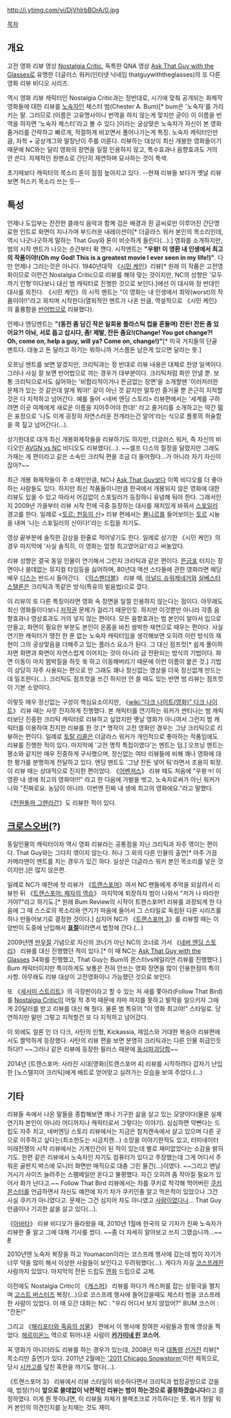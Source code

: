 http://i.ytimg.com/vi/DjVhlrbBOrA/0.jpg

[[목차]]
== 개요 ==
고전 영화 리뷰 영상 [[Nostalgia Critic]], 독특한 QNA 영상 [[Ask That Guy with the Glasses]]로 유명한 더글러스 워커(인터넷 닉네임 thatguywiththeglasses)의 또 다른 영화 리뷰 비디오 시리즈.

역시 영화 리뷰 캐릭터인 Nostalgia Critic과는 정반대로, 시기에 맞춰 공개되는 화제작 영화들에 대한 리뷰를 [[노숙자]]인 체스터 범(Chester A. Bum)[* bum은 '노숙자'를 가리키는 말. 그러므로 (이름은 고유명사이니 번역을 하지 않는게 맞지만 굳이) 이 이름을 번역을 하자면 '노숙자 체스터'라고 볼 수 있다.]이라는 궁상맞은 노숙자가 자신이 본 영화 줄거리를 간략하고 빠르게, 적절하게 비꼬면서 풀어나가는게 특징. 노숙자 캐릭터인만큼, 자학 + 궁상개그와 말장난이 주를 이룬다. 리뷰하는 대상이 최신 개봉한 영화들이기 때문에 NC와는 달리 영화의 장면을 일절 인용하지 않고, 특수효과나 음향효과도 거의 안 쓴다. 자체적인 원맨쇼로 간단히 재연하며 묘사하는 것이 특색.

초기때보다 캐릭터의 목소리 톤이 점점 높아지고 있다. --현재 리뷰들 보다가 옛날 리뷰 보면 허스키 목소리 쓰는 듯--
== 특성 ==
언제나 도입부는 잔잔한 클래식 음악과 함께 검은 배경과 흰 글씨로만 이루어진 간단명료한 인트로 화면이 지나가며 부드러운 내레이션이[* 더글라스 워커 본인의 목소리인데, 역시 나긋나긋하게 말하는 That Guy와 톤이 비슷하게 들린다(...).] 영화를 소개하지만, 범의 시작 멘트가 나오는 순간부터 확 깬다. 시작멘트는 '''"우왕! 이 영환 내 인생에서 최고의 작품이야!(Oh my God! This is a greatest movie I ever seen in my life!)"'''. 다만 언제나 그러는것은 아니다. 1940년대작 《[[시민 케인]]》리뷰[* 원래 이 작품은 고전영화이므로 이런건 Nostalgia Critic으로 리뷰를 해야 맞는 것이지만, NC의 성향은 '모두까기 인형'이다보니 대신 범 캐릭터로 진행한 것으로 보인다.]에선 이 대사와 정 반대인 대사를 외친다. 《시민 케인》의 시작 멘트는 "이 영화는 내 인생에서 최악(worst)의 작품이야!!"라고 외치며 시작한다(열외적인 멘트가 나온 만큼, 역설적으로 《시민 케인》의 훌륭함을 [[반어법]]으로 리뷰했다).

언제나 엔딩멘트는 '''"(동전 좀 담긴 작은 일회용 플라스틱 컵을 흔들며) 잔돈! 잔돈 좀 있어요?! 아놔, 서로 돕고 삽시다, 좀! 제발, 잔돈 좀요!(Change! You got change?! Oh, come on, help a guy, will ya? Come on, change!)"'''[* 미국 거지들의 단골 멘트다. 대놓고 돈 달라고 하기는 뭐하니까 거스름돈 남은게 있으면 달라는 뜻.]

오프닝 멘트를 보면 알겠지만, 크리틱과는 정 반대로 리뷰 내용은 대체로 찬양 일색이다. 그러나 사실 잘 보면 반어법으로 까는 경우가 대부분이다. 크리틱처럼 화만 안낼 뿐. 보통 크리틱으로서도 싫어하는 '비합리적이거나 뜬금없는 장면'을 소개할땐 '이러저러한 문제가 있는 것 같은데 알게 뭐야!' 같이 아닌 것 같지만 말투만 즐거울 뿐 은근히 지적할 것은 다 지적하고 넘어간다. 예를 들어 <네버 엔딩 스토리> 리뷰편에서는 '세계를 구하려면 이곳 여제에게 새로운 이름을 지어주어야 한대!' 라고 줄거리를 소개하고는 약간 떪은 표정으로 '나도 이게 굉장히 자연스러운 전개라는건 알어'라는 식으로 플롯의 허술함을 콕 짚고 넘어간다(...).

상기한대로 대개 최신 개봉화제작들을 리뷰하기도 하지만, 더글러스 워커, 즉 자신의 비디오인 [[AVGN vs NC]] 비디오도 리뷰했다(...). ~~셀프 디스의 절정을 달렸지만 그래도 가재는 게 편이라고 같은 소속인 크리틱 편을 조금 더 들어줬다...가 아니라 자기 자신이잖아?~~

최근 개봉 화제작들이 주 소재인만큼, NC나 [[Ask That Guy]]보다 이쪽 비디오를 더 좋아하는 사람들도 있다. 하지만 최신 작품들이니만큼 한국에서 개봉되지 않은 영화에 대한 리뷰도 있을 수 있고 따라서 어김없이 스포일러가 등장하니 유념해 둬야 한다. 그래서인지 2009년 가을부터 리뷰 시작 전에 극중 등장하는 대사를 재치있게 바꿔서 [[스포일러]] 경고를 한다. 일례로 <[[토르: 천둥의 신]]> 리뷰 편에서는 [[묠니르]]를 들어보이는 [[토르]] 시늉을 내며 '나는 스포일러의 신이다!'라는 드립을 치기도.

영상 끝부분에 솔직한 감상을 한줄로 적어넣기도 한다. 일례로 상기한 《시민 케인》의 경우 마지막에 '사실 솔직히, 이 영화는 엄청 최고였어요!'라고 써놓았다.

리뷰 성향은 결국 동일 인물이 연기해서 그런지 크리틱과 같은 편이다. [[뜬금포]] 터지는 장면이나 쓸데없는 뮤지컬 타임등을 싫어하며, 80년대 액션 스타들에 관한 영화라면 해당 배우 [[디스]]는 반드시 들어간다. 《[[익스펜더블]]》 리뷰 때, [[아널드 슈워제네거]]와 [[실베스터 스탤론]]은 크리틱과 똑같은 방식(특유의 발음법)으로 깠다.

이 리뷰의 또 다른 특징이라면 영화 속 장면을 일절 인용하지 않는다는 점이다. 아무래도 최신 영화들이다보니 [[저작권]] 문제가 걸리기 때문인듯. 하지만 이것뿐만 아니라 각종 음향효과나 영상효과도 거의 넣지 않는 편이다. 모든 음향효과는 범 본인이 알아서 입으로 만들고, 화면이 필요한 부분도 본인이 온몸을 바친 쌈박한 재연으로 때우는 편이다. 사실 연기한 캐릭터가 땡전 한 푼 없는 노숙자 캐릭터임을 생각해보면 오히려 이런 방식의 재현이 그의 궁상맞음을 더해주고 있는 플러스 요소가 된다. 그 대신 점프컷[* 쉽게 풀이하자면 화면과 화면이 자연스럽게 이어지는 것이 아니라 급 전환되는 방식의 기법이다. 화면 이동이 마치 뜀박질을 하듯 쑥 하고 이동해버리기 때문에 이런 이름이 붙은 것.] 기법이 상당히 자주 사용되는 편으로 안 그래도 꽤나 정신없는 영상을 더욱 정신없게 만드는데 일조한다(...). 크리틱도 점프컷을 쓰긴 하지만 안 쓸 때도 있는 반면 범 리뷰는 점프컷이 기본 소양이다.

이렇듯 매우 정신없는 구성이 핵심요소이지만, 《[[wiki:"다크 나이트(영화)" 다크 나이트]]》 리뷰 때는 사뭇 진지하게 진행했다. 본 캐릭터를 연기하는 워커가 싼티나는 범 캐릭터보단 진중한 크리틱 캐릭터로 리뷰하고 싶었지만 옛날 영화가 아니여서 그런지 범 캐릭터를 이용하여 진지한 리뷰를 한 것.[* 명작이 고전 영화인 경우는 그냥 크리틱으로 리뷰하는 편이다. 일례로 [[토탈 리콜]]은 더글라스 워커가 개인적으로 좋아하는 작품임에도 리뷰를 진행한 적이 있다. 마지막에 '고전 명작 특집이였다'는 멘트는 덤.] 오프닝 멘트는 평소와 같지만 매우 진중하게 구사했으며, 정신없는 여타 리뷰들에 비해 꽤나 영화에 대한 평가를 분명하게 전달하고 있다. 엔딩 멘트도 '그냥 잔돈 넣어 둬'라면서 조용히 퇴장. 이 리뷰 때는 상대적으로 진지한 편이었다. 《[[어벤져스]]》 리뷰 때도 처음에 "우왕ㅋ! 이 영환 내 생에 최고의 영화야!!!" 라고 한 다음에 가발을 벗고, 노숙자로써가 아닌 워커가 나와 "진짜로요. 농담이 아니라. 이번엔 진짜 내 생에 최고의 영화에요."라고 말했다.

《[[천원돌파 그렌라간]]》도 리뷰한 적이 있다.

== [[크로스오버]](?) ==
동일인물의 캐릭터이자 역시 영화 리뷰라는 공통점을 지닌 크리틱과 자주 엮이는 편이다. That Guy와는 그다지 엮이지 않는다. 허나 그 외의 다른 인물의 출연[* 아주 가끔 카메라맨이 멘트를 치는 경우가 있긴 하다. 실상은 더글라스 워커 본인 목소리를 넣은 것이지만.]은 많지 않은편.

일례로 NC가 예전에 첫 리뷰가 《[[트랜스포머]]》여서 NC 팬들에게 추억을 되살려서 리뷰한 뒤 《[[트랜스포머: 패자의 역습]]》 마지막에 퇴장하자 범이 나와서 "저거 나 따라한 거야?"라고 하기도.[* 원래 Bum Review의 시작이 트랜스포머1 리뷰를 과장되게 한 다음에 그 때 스스로의 목소리와 연기가 마음에 들어서 그 스타일로 독립된 다른 시리즈를 하나 만들어보기로 결정한 것이다.] 심지어 NC가 《[[트랜스포머 3]]》를 리뷰할 때는 이 양반이 도중에 난입해서 '''[[표절]]'''이라면서 법정에 간다.(...)

2009년엔 [[만우절]] 기념으로 자신의 코너가 아닌 NC의 코너로 가서 《[[네버 엔딩 스토리]]》 리뷰를 대신 진행했던 적이 있다.[* 이 때 NC는 [[Ask That Guy with the Glasses]] 34화를 진행했고, That Guy는 Bum의 몬스터vs에일리언 리뷰를 진행했다.] Bum 캐릭터이지만 특이하게도 보통은 전혀 안쓰는 영화 장면을 많이 인용한점이 특이사항. 아무래도 리뷰 대상이 고전영화이니 가능했던 것으로 보인다.

또 《[[세서미 스트리트]]》의 극장판이라고 할 수 있는 저 새를 쫓아라(Follow That Bird)를 [[Nostalgia Critic]]이 어릴 적 추억 때문에 차마 까지를 못하고 발작을 일으키자 그에게 20달러를 받고 리뷰를 대신 해 줬다. 물론 범 특유의 "이 영화 최고야!" 스타일로. 당연하지만 말만 그렇고 지적할건 또 다 지적하고 넘어갔다.

이 외에도 얼론 인 더 다크, 사탄의 인형, Kickassia, 제임스와 거대한 복숭아 리뷰편에서도 짤막하게 등장했다. 사탄의 리뷰 편을 보면 분명히 크리틱과는 다른 인물 취급인듯 하다!? ~~그러나 같은 리뷰에 등장한 필러스 때문에 [[동심파괴]]당함~~

2014년 [트랜스포머: 사라진 시대(영화)|트랜스포머 4] 리뷰를 시작하려다 갑자기 난입한 [노스탤지어 크리틱]에게 배트로 얻어맞고 실려가는 모습을 보여 주었다.(...)
== 기타 ==
리뷰들 속에서 나온 말들을 종합해보면 꽤나 기구한 삶을 살고 있는 모양이다(물론 실제 연기자 본인이 아니라 어디까지나 캐릭터로서 그렇다는 이야기). 심심하면 약빤다는 드립도 자주 치고, 네버엔딩 스토리 리뷰에서는 지금은 참치캔속에서 살고 있으며 다른 곳으로 이주하고 싶다는(최소한도는 시금치캔...) 소망을 이야기한적도 있고, 터미네이터 미래전쟁의 시작 리뷰에서는 기계인간이 된 적이 있는데 별로 재미없었다는 소감을 밝히기도. 한편 같은 리뷰에서 노숙자인 자기도 컴퓨터가 있다고 주장했는데 그게 어디서 주워온 골판지 박스에 모니터 화면만 매직으로 대충 그린 물건(...)이였다. ~~그리고 맨날 거시기 사이즈 늘려주는 스팸메일만 온다고 불평했다. 자긴 오히려 좀 작아질 필요가 있어서 화가 난다고.~~ Follow That Bird 리뷰에서는 차를 쿠키로 착각해 먹어버린 [[쿠키 몬스터]]를 언급하면서 자신도 예전에 자기 차가 쿠키인줄 알고 먹은적이 있었으나 그건 사실 쿠키가 아니였다고. 문제는 그건 심지어 차도 아니였고 [[식인|사람]]이였다나... That Guy 만큼이나 기괴한 삶을 살고 있다(...).

《[[아바타]]》 리뷰 비디오가 올라왔을 때, 2010년 1월에 한국의 모 기자가 진짜 노숙자가 리뷰한 줄 알고 그에 대해 기사를 썼다. ~~좀 더 자세히 알아보고 쓰지 그랬습니까...~~ [http://www.etnews.co.kr/news/detail.html?id=201001120204 #]

2010년엔 노숙자 복장을 하고 Youmacon이라는 코스프레 행사에 갔는데 범이 자기가 너무 약을 많이 해서 이상한 사람들이 보인다고 두려워했다(...). 게다가 자길 [[코스프레]]한 사람까지 있었다. 마지막의 잔돈 드립도 [[엔화]] 드립으로 교체.

이전에도 Nostalgia Critic이 《[[캐스퍼]]》 리뷰를 하다가 캐스퍼를 잡는 상황극을 펼치며 [[고스트 버스터즈]] 복장(...)으로 코스프레 행사에 들어갔을때도 체스터 범을 코스프레한 사람이 있었다. 이 때 오간 대화는 NC : "우리 어디서 보지 않았어?" BUM 코스어 : "잔돈!"

그리고 《[[해리포터와 죽음의 성물]]》 편에서 이 행사에 참여한 사람들과 함께 영상을 찍었다. [[헤르미온느]] 역으로 튀어나온 사람이 '''[[카가미네 린]] 코스어.'''

꼭 영화가 아니더라도 리뷰를 하는 경우가 있는데, 2008년 미국 [[대통령]] [[선거]]전 리뷰[* 목소리만 출연]가 있다. 2011년 2월에는 [http://www.youtube.com/watch?v=V4uStyq588A '2011 Chicago Snowstorm']이란 제목으로, 당시 [[시카고]]를 덮친 혹한을 까기도 했다(...).

《트랜스포머 3》 리뷰에서 리뷰 스타일이 비슷하다면서 크리틱과 법정공방으로 갔을 때, 법정(?)이 '''앞으로 쓸데없이 낙천적인 리뷰는 범이 하는것으로 결정하겠습니다'''라고 결정하였다. 이게 뭔 뜻이냐면, 이 리뷰들 자체가 블랙조크로 가득하다는 뜻. 뭐가 정말 워커 본인의 의견인지를 눈치채는 것도 재미.
